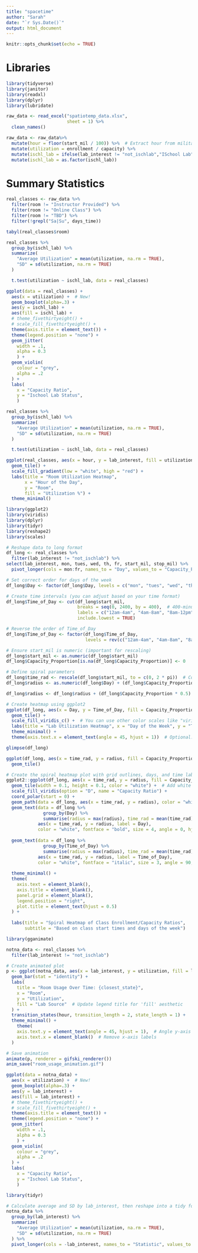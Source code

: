```yaml
---
title: "spacetime"
author: "Sarah"
date: "`r Sys.Date()`"
output: html_document
---
```


```r
knitr::opts_chunk$set(echo = TRUE)
```

# Libraries
```r
library(tidyverse)
library(janitor)
library(readxl)
library(dplyr)
library(lubridate)
```


```r
raw_data <- read_excel("spatiotemp_data.xlsx",
                       sheet = 1) %>% 
  clean_names()

raw_data <- raw_data%>%
  mutate(hour = floor(start_mil / 100)) %>%  # Extract hour from military time
  mutate(utilization = enrollment / capacity) %>% 
  mutate(ischl_lab = ifelse(lab_interest != "not_ischlab","ISchool Lab","Not Ischool Lab")) %>% 
  mutate(ischl_lab = as.factor(ischl_lab))


```

# Summary Statistics
```r
real_classes <- raw_data %>% 
  filter(room != "Instructor Provided") %>%
  filter(room != "Online Class") %>%
  filter(room != "TBD") %>% 
  filter(!grepl("Sa|Su", days_time))

tabyl(real_classes$room)

real_classes %>% 
  group_by(ischl_lab) %>% 
  summarize(
    "Average Utilization" = mean(utilization, na.rm = TRUE),
    "SD" = sd(utilization, na.rm = TRUE)
  )

  t.test(utilization ~ ischl_lab, data = real_classes)
```

```r
ggplot(data = real_classes) +  
  aes(x = utilization) +  # New!
  geom_boxplot(alpha=.3) +  
  aes(y = ischl_lab) +  
  aes(fill = ischl_lab) +  
  # theme_fivethirtyeight() +  
  # scale_fill_fivethirtyeight() +  
  theme(axis.title = element_text()) +  
  theme(legend.position = "none") +  
  geom_jitter(  
    width = .1,  
    alpha = 0.3  
    ) +  
  geom_violin(  
    colour = "grey",  
    alpha = .2  
  ) +  
  labs(
    x = "Capacity Ratio",
    y = "Ischool Lab Status",
    )
```

```r
real_classes %>% 
  group_by(ischl_lab) %>% 
  summarize(
    "Average Utilization" = mean(utilization, na.rm = TRUE),
    "SD" = sd(utilization, na.rm = TRUE)
  )

  t.test(utilization ~ ischl_lab, data = real_classes)
```


```r
ggplot(real_classes, aes(x = hour, y = lab_interest, fill = utilization)) +
  geom_tile() +
  scale_fill_gradient(low = "white", high = "red") +
  labs(title = "Room Utilization Heatmap",
       x = "Hour of the Day",
       y = "Room",
       fill = "Utilization %") +
  theme_minimal()
```



```r
library(ggplot2)
library(viridis)
library(dplyr)
library(tidyr)
library(reshape2)
library(scales)

# Reshape data to long format
df_long <- real_classes %>%
  filter(lab_interest != "not_ischlab") %>% 
select(lab_interest, mon, tues, wed, th, fr, start_mil, stop_mil) %>%
  pivot_longer(cols = mon:fr, names_to = "Day", values_to = "Capacity_Proportion")

# Set correct order for days of the week
df_long$Day <- factor(df_long$Day, levels = c("mon", "tues", "wed", "th", "fr"))

# Create time intervals (you can adjust based on your time format)
df_long$Time_of_Day <- cut(df_long$start_mil, 
                           breaks = seq(0, 2400, by = 400),  # 400-minute intervals (adjust this as needed)
                           labels = c("12am-4am", "4am-8am", "8am-12pm", "12pm-4pm", "4pm-8pm", "8pm-12am"),
                           include.lowest = TRUE)

# Reverse the order of Time_of_Day
df_long$Time_of_Day <- factor(df_long$Time_of_Day, 
                              levels = rev(c("12am-4am", "4am-8am", "8am-12pm", "12pm-4pm", "4pm-8pm", "8pm-12am")))

# Ensure start_mil is numeric (important for rescaling)
df_long$start_mil <- as.numeric(df_long$start_mil)
df_long$Capacity_Proportion[is.na(df_long$Capacity_Proportion)] <- 0

# Define spiral parameters
df_long$time_rad <- rescale(df_long$start_mil, to = c(0, 2 * pi))  # Convert time to an angle (0 to 2π)
df_long$radius <- as.numeric(df_long$Day) + (df_long$Capacity_Proportion * 0.5)  # Radial distance

df_long$radius <- df_long$radius + (df_long$Capacity_Proportion * 0.5) 

```

```r
# Create heatmap using ggplot2
ggplot(df_long, aes(x = Day, y = Time_of_Day, fill = Capacity_Proportion)) +
  geom_tile() +
  scale_fill_viridis_c() +  # You can use other color scales like "viridis" or "inferno"
  labs(title = "Lab Utilization Heatmap", x = "Day of the Week", y = "Time of Day", fill = "Capacity Proportion") +
  theme_minimal() +
  theme(axis.text.x = element_text(angle = 45, hjust = 1))  # Optional: Rotate x-axis labels
```
```r
glimpse(df_long)
```
```r
ggplot(df_long, aes(x = time_rad, y = radius, fill = Capacity_Proportion)) +
  geom_tile()
```

```r
# Create the spiral heatmap plot with grid outlines, days, and time labels
ggplot2::ggplot(df_long, aes(x = time_rad, y = radius, fill = Capacity_Proportion)) +
  geom_tile(width = 0.1, height = 0.1, color = "white") +  # Add white borders around each tile
  scale_fill_viridis(option = "D", name = "Capacity Ratio") +
  coord_polar(start = 0) +
  geom_path(data = df_long, aes(x = time_rad, y = radius), color = "white", size = 0.5, alpha = 0.4) +
  geom_text(data = df_long %>%
              group_by(Day) %>%
              summarise(radius = max(radius), time_rad = mean(time_rad), .groups = "drop"),
            aes(x = time_rad, y = radius, label = Day), 
            color = "white", fontface = "bold", size = 4, angle = 0, hjust = 0.5) +
  
  geom_text(data = df_long %>%
              group_by(Time_of_Day) %>%
              summarise(radius = max(radius), time_rad = mean(time_rad), .groups = "drop"),
            aes(x = time_rad, y = radius, label = Time_of_Day), 
            color = "white", fontface = "italic", size = 3, angle = 90, hjust = 0.5) +
  
  theme_minimal() +
  theme(
    axis.text = element_blank(),
    axis.title = element_blank(),
    panel.grid = element_blank(),
    legend.position = "right",
    plot.title = element_text(hjust = 0.5)
  ) +
  
  labs(title = "Spiral Heatmap of Class Enrollment/Capacity Ratios",
       subtitle = "Based on class start times and days of the week")
```


```r
library(gganimate)

notna_data <- real_classes %>% 
  filter(lab_interest != "not_ischlab")

# Create animated plot
p <- ggplot(notna_data, aes(x = lab_interest, y = utilization, fill = lab_interest)) +
  geom_bar(stat = "identity") +
  labs(
    title = "Room Usage Over Time: {closest_state}",
    x = "Room",
    y = "Utilization",
    fill = "Lab Source"  # Update legend title for 'fill' aesthetic
  ) +
  transition_states(hour, transition_length = 2, state_length = 1) +
  theme_minimal() +
    theme(
    axis.text.y = element_text(angle = 45, hjust = 1),  # Angle y-axis text at 45 degrees
    axis.text.x = element_blank()  # Remove x-axis labels
  )

# Save animation
animate(p, renderer = gifski_renderer())
anim_save("room_usage_animation.gif")


```
```r
ggplot(data = notna_data) +  
  aes(x = utilization) +  # New!
  geom_boxplot(alpha=.3) +  
  aes(y = lab_interest) +  
  aes(fill = lab_interest) +  
  # theme_fivethirtyeight() +  
  # scale_fill_fivethirtyeight() +  
  theme(axis.title = element_text()) +  
  theme(legend.position = "none") +  
  geom_jitter(  
    width = .1,  
    alpha = 0.3  
    ) +  
  geom_violin(  
    colour = "grey",  
    alpha = .2  
  ) +  
  labs(
    x = "Capacity Ratio",
    y = "Ischool Lab Status",
    )
```

```r
library(tidyr)

# Calculate average and SD by lab_interest, then reshape into a tidy format
notna_data %>% 
  group_by(lab_interest) %>% 
  summarize(
    "Average Utilization" = mean(utilization, na.rm = TRUE),
    "SD" = sd(utilization, na.rm = TRUE)
  ) %>%
  pivot_longer(cols = -lab_interest, names_to = "Statistic", values_to = "Value")

```
